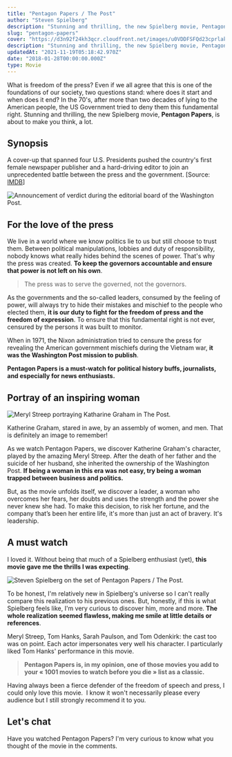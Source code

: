 ```yaml
---
title: "Pentagon Papers / The Post"
author: "Steven Spielberg"
description: "Stunning and thrilling, the new Spielberg movie, Pentagon Papers, is about to make you think, a lot."
slug: "pentagon-papers"
cover: "https://d3n92f24kh3qcr.cloudfront.net/images/u0VDDFSFQd23cprlakyY.jpg"
description: "Stunning and thrilling, the new Spielberg movie, Pentagon Papers, is about to make you think, a lot."
updatedAt: "2021-11-19T05:18:42.970Z"
date: "2018-01-28T00:00:00.000Z"
type: Movie
---
```


What is freedom of the press? Even if we all agree that this is one of the foundations of our society, two questions stand: where does it start and when does it end? In the 70's, after more than two decades of lying to the American people, the US Government tried to deny them this fundamental right. Stunning and thrilling, the new Spielberg movie, **Pentagon Papers**, is about to make you think, a lot.

## Synopsis

A cover-up that spanned four U.S. Presidents pushed the country's first female newspaper publisher and a hard-driving editor to join an unprecedented battle between the press and the government. \[Source: [IMDB](http://www.imdb.com/title/tt6294822/)\]

![Announcement of verdict during the editorial board of the Washington Post.](https://d3n92f24kh3qcr.cloudfront.net/images/o0GaBZRAS82FiSXPPHT6.jpg)

## For the love of the press

We live in a world where we know politics lie to us but still choose to trust them. Between political manipulations, lobbies and duty of responsibility, nobody knows what really hides behind the scenes of power. That's why the press was created. **To keep the governors accountable and ensure that power is not left on his own**.

> The press was to serve the governed, not the governors.

As the governments and the so-called leaders, consumed by the feeling of power, will always try to hide their mistakes and mischief to the people who elected them, **it is our duty to fight for the freedom of press and the freedom of expression**. To ensure that this fundamental right is not ever, censured by the persons it was built to monitor.

When in 1971, the Nixon administration tried to censure the press for revealing the American government mischiefs during the Vietnam war, **it was the Washington Post mission to publish**.

**Pentagon Papers is a must-watch for political history buffs, journalists, and especially for news enthusiasts.**

## Portray of an inspiring woman

![Meryl Streep portraying Katharine Graham in The Post.](https://d3n92f24kh3qcr.cloudfront.net/images/DJDhH1xJTqO60T7wD1SD.jpg)

Katherine Graham, stared in awe, by an assembly of women, and men. That is definitely an image to remember!

As we watch Pentagon Papers, we discover Katherine Graham's character, played by the amazing Meryl Streep. After the death of her father and the suicide of her husband, she inherited the ownership of the Washington Post. **If being a woman in this era was not easy, try being a woman trapped between business and politics.**

But, as the movie unfolds itself, we discover a leader, a woman who overcomes her fears, her doubts and uses the strength and the power she never knew she had. To make this decision, to risk her fortune, and the company that’s been her entire life, it's more than just an act of bravery. It's leadership.

## A must watch

I loved it. Without being that much of a Spielberg enthusiast (yet), **this movie gave me the thrills I was expecting**.

![Steven Spielberg on the set of Pentagon Papers / The Post.](https://d3n92f24kh3qcr.cloudfront.net/images/HXT2zXD9RbS7uFDN3WJi.jpg)

To be honest, I'm relatively new in Spielberg's universe so I can't really compare this realization to his previous ones. But, honestly, if this is what Spielberg feels like, I'm very curious to discover him, more and more. **The whole realization seemed flawless, making me smile at little details or references**.

Meryl Streep, Tom Hanks, Sarah Paulson, and Tom Odenkirk: the cast too was on point. Each actor impersonates very well his character. I particularly liked Tom Hanks' performance in this movie.

> **Pentagon Papers is, in my opinion, one of those movies you add to your « 1001 movies to watch before you die » list as a classic.**

Having always been a fierce defender of the freedom of speech and press, I could only love this movie.  I know it won't necessarily please every audience but I still strongly recommend it to you.

<YouTubePlayer id='nrXlY6gzTTM' />

## Let's chat

Have you watched Pentagon Papers? I'm very curious to know what you thought of the movie in the comments.
